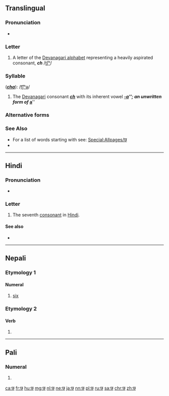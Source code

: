 {{Devanagari character info|hex=91b|name=DEVANAGARI LETTER CHA|image=[[File:Deva-छ-order.gif|100px]]}}
==Translingual==

===Pronunciation===
* {{IPA|/tʃʰǝ/|lang=mul}}

===Letter===
{{mul-Deva|ch}}

# A letter of the [[Devanagari alphabet]] representing a heavily aspirated consonant, '''''ch''''' /[[tʃʰ]]/

===Syllable===
{{mul-syllable|sc=Deva|छ}} ('''''[[cha]]'''''): /[[t͡ʃʰǝ]]/

# The [[Devanagari]] consonant {{l|mul|sc=Deva|छ}} '''''[[ch]]''''' with its inherent vowel '''''[[-a]]'''''; an unwritten form of {{l|mul|sc=Deva|अ}} '''''[[a]]'''''

===Alternative forms===
{{pi-alt|Latn=cha}}

===See Also===
* For a list of words starting with {{mul-Deva|ch}} see: [[Special:Allpages/छ]]
* {{list:Devanagari script letters/mul}}

----

==Hindi==

===Pronunciation===
* {{IPA|[t͡ʃʰə]|lang=hi}}

===Letter===
{{head|hi|letter}}

# The seventh [[consonant]] in [[Hindi]].

====See also====
* {{list:Devanagari script letters/hi}}

----

==Nepali==

===Etymology 1===
{{rfe|lang=ne}}

====Numeral====
{{ne-pos|numeral}}

# {{label|ne|cardinal}} [[six]]

===Etymology 2===
{{rfe|lang=ne}}

====Verb====
{{ne-pos|verb form}}

# {{inflection of|हुनु|lang=ne}}

----

==Pali==

===Numeral===
{{head|pi|numeral}}

# {{lb|pi|cardinal}} {{pi-sc|d|cha}}

[[ca:छ]]
[[fr:छ]]
[[hu:छ]]
[[mg:छ]]
[[nl:छ]]
[[ne:छ]]
[[ja:छ]]
[[nn:छ]]
[[pl:छ]]
[[ru:छ]]
[[sa:छ]]
[[chr:छ]]
[[zh:छ]]